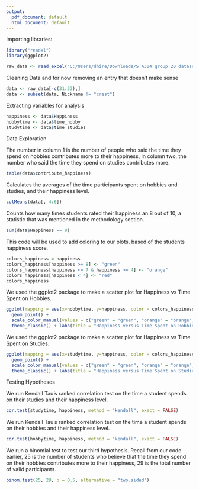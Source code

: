 ---
output:
  pdf_document: default
  html_document: default
---

Importing libraries:
```{r}
library("readxl")
library(ggplot2)
```

```{r}
raw_data <- read_excel("C:/Users/dhire/Downloads/STA304 group 20 dataset.xlsx")
```

Cleaning Data and for now removing an entry that doesn't make sense
```{r}
data <- raw_data[-c(31:33),]
data <- subset(data, Nickname != "crest")
```
Extracting variables for analysis
```{r}
happiness <- data$Happiness
hobbytime <- data$time_hobby
studytime <- data$time_studies
```

Data Exploration

The number in column 1 is the number of people who said the time they spend on hobbies contributes more to their happiness, in column two, the number who said
the time they spend on studies contributes more.

```{r}
table(data$contribute_happiness)
```
Calculates the averages of the time participants spent on hobbies and studies,
and their happiness level.
```{r}
colMeans(data[, 4:6])
```
Counts how many times students rated their happiness an 8 out of 10, a statistic
that was mentioned in the methodology section.
```{r}
sum(data$Happiness == 8)
```


This code will be used to add coloring to our plots, based of the students
happiness score.
```{r}
colors_happiness = happiness
colors_happiness[happiness >= 8] <- "green"
colors_happiness[happiness <= 7 & happiness >= 4] <- "orange"
colors_happiness[happiness < 4] <- "red"
colors_happiness
```
We used the ggplot2 package to make a scatter plot for Happiness vs Time Spent 
on Hobbies.
```{r}

ggplot(mapping = aes(x=hobbytime, y=happiness, color = colors_happiness)) +
  geom_point() +
  scale_color_manual(values = c("green" = "green", "orange" = "orange", "red" = "red"), labels=c("Happiness >= 8", "4 <= Happiness <= 7", "Happiness <= 3"))+
  theme_classic() + labs(title = "Happiness versus Time Spent on Hobbies", x = "Time Spent on Hobbies", y = "Happiness", color = "Happiness")

```
We used the ggplot2 package to make a scatter plot for Happiness vs Time Spent 
on Studies.
```{r}
ggplot(mapping = aes(x=studytime, y=happiness, color = colors_happiness)) +
  geom_point() +
  scale_color_manual(values = c("green" = "green", "orange" = "orange", "red" = "red"), labels=c("Happiness >= 8", "4 <= Happiness <= 7", "Happiness <= 3"))+
  theme_classic() + labs(title = "Happiness versus Time Spent on Studies", x = "Time Spent on Studies", y = "Happiness", color = "Happiness")
```

Testing Hypotheses

We run Kendall Tau's ranked correlation test on the time a student spends on their studies and their happiness level.
```{r}
cor.test(studytime, happiness, method = "kendall", exact = FALSE)
```
We run Kendall Tau's ranked correlation test on the time a student spends on their hobbies and their happiness level.
```{r}
cor.test(hobbytime, happiness, method = "kendall", exact = FALSE)
```
We run a binomial test to test our third hypothesis. Recall from our code
earlier, 25 is the number of students who believe that the time they spend on
their hobbies contributes more to their happiness, 29 is the total number of
valid participants.

```{r}
binom.test(25, 29, p = 0.5, alternative = "two.sided") 
```
